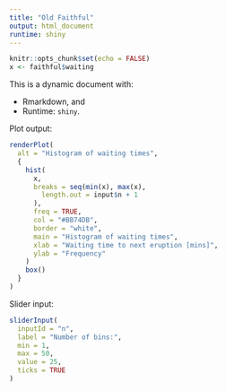 ```yaml
---
title: "Old Faithful"
output: html_document
runtime: shiny
---
```


```r
knitr::opts_chunk$set(echo = FALSE)
x <- faithful$waiting
```

This is a dynamic document with:

- Rmarkdown, and
- Runtime: `shiny`.

Plot output:

```r
renderPlot(
  alt = "Histogram of waiting times",
  {
    hist(
      x,
      breaks = seq(min(x), max(x),
        length.out = input$n + 1
      ),
      freq = TRUE,
      col = "#BB74DB",
      border = "white",
      main = "Histogram of waiting times",
      xlab = "Waiting time to next eruption [mins]",
      ylab = "Frequency"
    )
    box()
  }
)
```

Slider input:

```r
sliderInput(
  inputId = "n",
  label = "Number of bins:",
  min = 1,
  max = 50,
  value = 25,
  ticks = TRUE
)
```
